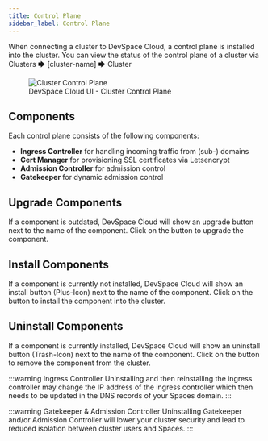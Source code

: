 ```yaml
---
title: Control Plane
sidebar_label: Control Plane
---
```



When connecting a cluster to DevSpace Cloud, a control plane is installed into the cluster. You can view the status of the control plane of a cluster via <Highlight backgroundColor="#8fa6b2">Clusters 🡆 [cluster-name] 🡆 Cluster</Highlight>

<figure class="frame">
  <img src="/img/docs/cloud/ui-control-plane.png" alt="Cluster Control Plane" />
  <figcaption>DevSpace Cloud UI - Cluster Control Plane</figcaption>
</figure>


## Components
Each control plane consists of the following components:
- **Ingress Controller** for handling incoming traffic from (sub-) domains
- **Cert Manager** for provisioning SSL certificates via Letsencrypt
- **Admission Controller** for admission control
- **Gatekeeper** for dynamic admission control


## Upgrade Components
If a component is outdated, DevSpace Cloud will show an upgrade button next to the name of the component. Click on the button to upgrade the component.

## Install Components
If a component is currently not installed, DevSpace Cloud will show an install button (Plus-Icon) next to the name of the component. Click on the button to install the component into the cluster.

## Uninstall Components
If a component is currently installed, DevSpace Cloud will show an uninstall button (Trash-Icon) next to the name of the component. Click on the button to remove the component from the cluster.

:::warning Ingress Controller
Uninstalling and then reinstalling the ingress controller may change the IP address of the ingress controller which then needs to be updated in the DNS records of your Spaces domain.
:::

:::warning Gatekeeper &amp; Admission Controller
Uninstalling Gatekeeper and/or Admission Controller will lower your cluster security and lead to reduced isolation between cluster users and Spaces.
:::
